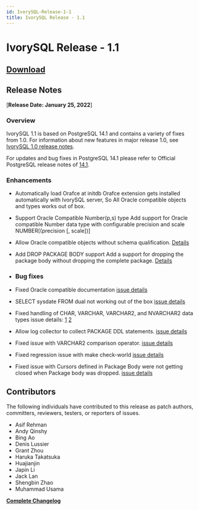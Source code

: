 ```yaml
---
id: IvorySQL-Release-1-1
title: IvorySQL Release - 1.1
---
```


# IvorySQL Release - 1.1


## [**Download**](https://github.com/IvorySQL/IvorySQL/releases/tag/Ivory_REL_1_1)

## Release Notes
[**Release Date: January 25, 2022**]
### Overview
IvorySQL 1.1 is based on PostgreSQL 14.1 and contains a variety of fixes from 1.0.
For information about new features in major release 1.0, see [IvorySQL 1.0 release notes](ivorysql-v1-0-release-page).

For updates and bug fixes in PostgreSQL 14.1 please refer to Official PostgreSQL release
notes of [14.1](https://www.postgresql.org/docs/release/14.1/).

### Enhancements

- Automatically load Orafce at initdb
    Orafce extension gets installed automatically with IvorySQL server, So All
    Oracle compatible objects and types works out of box. 

- Support Oracle Compatible Number(p,s) type
    Add support for Oracle compatible Number data type with configurable precision and
    scale NUMBER[(precision [, scale])]

- Allow Oracle compatible objects without schema qualification.
    [Details](https://github.com/IvorySQL/IvorySQL/issues/30)

- Add DROP PACKAGE BODY support
  Add a support for dropping the package body without dropping the complete package.
    [Details](https://github.com/IvorySQL/IvorySQL/issues/29)

- ### Bug fixes

- Fixed Oracle compatible documentation
    [issue details](https://github.com/IvorySQL/IvorySQL/issues/23)

- SELECT sysdate FROM dual not working out of the box
    [issue details](https://github.com/IvorySQL/IvorySQL/issues/24)

- Fixed handling of CHAR, VARCHAR, VARCHAR2, and NVARCHAR2 data types
    issue details:
    [1](https://github.com/IvorySQL/IvorySQL/issues/33)
    [2](https://github.com/IvorySQL/IvorySQL/issues/46)

- Allow log collector to collect PACKAGE DDL statements.
    [issue details](https://github.com/IvorySQL/IvorySQL/issues/21)

- Fixed issue with VARCHAR2 comparison operator.
    [issue details](https://github.com/IvorySQL/IvorySQL/issues/25)

- Fixed regression issue with make check-world
    [issue details](https://github.com/IvorySQL/IvorySQL/issues/39)

- Fixed issue with Cursors defined in Package Body were not getting closed when Package body was dropped.
    [issue details](https://github.com/IvorySQL/IvorySQL/issues/54)

## Contributors
The following individuals have contributed to this release as patch authors,
committers, reviewers, testers, or reporters of issues.

- Asif Rehman
- Andy Qinshy
- Bing Ao
- Denis Lussier
- Grant Zhou
- Haruka Takatsuka 
- Huajianjin
- Japin Li
- Jack Lan
- Shengbin Zhao
- Muhammad Usama

**[Complete Changelog](https://github.com/IvorySQL/IvorySQL/commits/Ivory_REL_1_1)**
